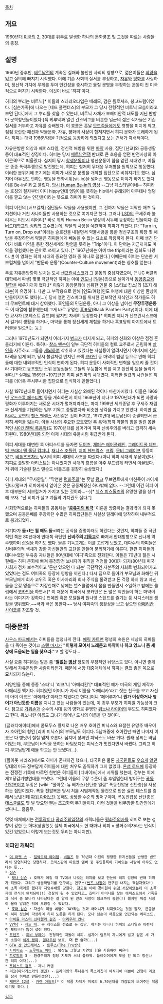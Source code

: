 [[목차]]

== 개요 ==
1960년대 [[미국]]의 2, 30대를 위주로 발생한 하나의 문화풍조 및 그것을 따르는 사람들의 총칭.

== 설명 ==
1960년 중후반, [[베트남전]]의 계속된 실패와 불안한 사회의 영향으로, 젊은이들은 [[희망]]을 잃고 실의에 빠지기 시작했다. 이에 기존 사회의 질서를 부정하고, [[자유]]와 [[평화]]를 사랑하며, 정신적 가치에 무게를 두며 인간성을 중시하고 물질 문명을 부정하는 운동이 전 미국적으로 퍼지기 시작한다. 이것이 바로 '히피'이다.

히피의 뿌리는 비트닉[* 이들의 스테레오타입은 베레모, 검은 폴로셔츠, 봉고드럼이었다. [심슨가족]에 나오는 [네드 플랜더스]의 부모가 그 당시 전형적인 비트닉 모습이라고 보면 된다.]에서 그 뿌리를 찾을 수 있는데, 비트닉 자체가 보헤미안적 태도를 지닌 반항아 문학청년들이었다.[잭 케루악과 앨런 긴스버그를 비롯한 일군의 젊은 작가들은 기존 질서를 거부하고 자유를 숭배했다. 이 흐름은 훗날 [[모드]]족들에게도 영향을 미치게 되고, 점점 요란한 패션과 약물문화, 자유, 평화의 사상이 합쳐지면서 히피 문화가 도래하게 된다. 히피는 대략 1966년경을 기점으로 등장하게 되었다고 보는 견해가 지배적이다.

자유분방한 의상과 헤어스타일, 정신적 해방을 위한 [[마약]] 사용, 집단 [난교]와 공동생활 등이 대표적인 상징이다. 히피는 당시 [[베트남전쟁]] 반대로 큰 호응을 얻던 반전사상의 아이콘격으로 떠올랐다. 심지어 당시 [[학생운동]]이나 청년운동이 힘을 얻던 시대였고, 이들은 종종 폭력투쟁으로 발전했는데, 히피는 철저히 무대응 무저항을 원칙으로 행동했다. 이러한 분위기에 초기에는 히피가 새로운 문명을 개척할 집단으로 비춰지기도 했다. 심지어 아무것도 안하는 행동을 연좌시위(sit-in)을 넘어선 행동으로 이야기 하기도 했다. 이를 Be-in이라고 불렀다. [http://youtu.be/wG-TD09MxRE 당시 Human Be-in의 영상] --그냥 페스티벌이네-- 히피라는 호칭의 철자부터 이미 hippy인데 엉덩이를 뜻하는 hip에서 유래되어 아무데나 엉덩이를 깔고 앉는 인간들이라는 뜻으로 히피가 된 것이다. 

히피 이전의 [서브컬쳐] 집단들도 약물을 사용했지만, 그 전까지 약물은 괴팍한 재즈 뮤지션이나 거친 사나이들만 사용하는 것으로 여겨지곤 했다. 그러나 [[LSD]]의 구세주라 불리우는 티모시 리어리[* 바로 위의 Human Be-in 영상의 서두에 등장하는 인물이다. [[하버드대학교]]의 [[심리학]] 교수였는데, 약물의 사용을 예찬하며 히피가 되었다.]가 "Turn in, Turn on, Drop out"이라는 슬로건을 내걸면서 약물사용을 통한 정신구조의 확장 및 해방을 주장하면서 약물은 히피들에게 빼놓을 수 없는 요소로 작용하게 된다. 이때 생긴 단어가 바로 마약을 통한 정신세계의 탐험을 뜻하는 "Trip"이다. 이 단어는 지금까지도 마약을 경험했다는 은어로 쓰이고 있다. [* 1967년에는 아예 the trip이라는 영화도 나왔다. [http://youtu.be/iwuTEV2G1HU #] 이 영화는 히피 시대의 중요한 영화 중 하나로 꼽힌다.] 이때문에 히피는 단순한 서브컬쳐를 넘어서 "반문화 운동"(Counter-Culture movement)라는 칭호를 얻는다.

주로 자유분방함이 넘치는 도시 [[샌프란시스코]]가 그 운동의 중심지였으며, [* UC 버클리 대학에서 파생] 몇몇 극단적인 히피는 아예 [[인도]]나 [일본](!)으로 날아가서 [[동양]][[종교]]와 [[철학]]을 배우기까지 했다.[* 이렇게 동양문화에 심취한 인물 중 [스티브 잡스]와 [조지 해리슨]이 유명하다. 다만 그 부작용으로 인해 [인도/여행|인도 여행에 대한 이상한 환상이 만들어지기도 했다](...)] 당시 앨런 긴스버그를 위시한 진보적인 지식인과 작가들도 히피 무브먼트에 대거 참여했다. 흑인들의 민권운동, 아니 그 이상을 넘어선 '''무장투쟁운동'''도 이 대열에 합류했는데 그게 바로 유명한 [[흑표당]](Black Panther Party)이다. 이에 대한 묘사가 [포레스트 검프]에 짧지만 자세히 등장한다.[* 히피인 제니가 샌프란시스코에서 길거리 생활을 하거나, 마약을 통해 정신세계 체험을 하거나 흑표당의 아지트에서 트러블을 일으키는 등.]

그러나 1970년도가 되면서 여러가지 [[병크]]가 터지게 되고, 히피의 신화와 이상은 점점 흔들리기에 이른다. 특히나 [[찰스 맨슨]]이 일부 극단적 히피들의 컬트 교주로서 군림하며 [[살인]]을 사주하고 그들을 [[세뇌]]하여 착취하고 있었다는 사실등이 알려지면서 이미지에 심한 타격을 입게 되고, 당시 불길처럼 번지던 크랙 [[코카인]] 등 마약의 범람 등으로 인해 히피들에 대한 내외부적인 인식이 변하게 된다. 히피 운동이 사회적인 변혁을 일으켜 줄 것이라 기대하고 동조했던 소위 운동권들도 그들의 무능함에 학를 떼고 완전히 등을 돌리게 된다.[* 실제로 1969년~1972년은 히피 살인마의 시대였다. 이러한 일련의 사건들은 히피를 더더욱 무시무시한 집단으로 인식하게 만들었다.]

사실 1970년대로 들어서면서 히피는 사실상 와해된 것이나 마찬가지였다. 이들은 1969년 [[우드스톡 페스티벌]] 등을 개최하면서 이제 1969년이 지나고 1970년대가 되면 사랑과 평화가 이루어지는 새로운 시대가 펼쳐지리라는, 마치 1999년 세계종말 후 구세주 재림과 신세계를 기원하는 일부 기독교 종말론자와 비슷한 생각을 가지고 있었다. 하지만 [[알타몬트 공연]]의 [[헬스 엔젤스]] 사건같은 것이 터지고, 1970년대 베트남전이 종결되면서 급격히 세력을 잃는다.
이들 사상의 주요한 모토였던 록 음악(특히 약물의 힘을 빌린 몽환적인 [[사이키델릭 록]]음악)도 1970년대를 넘어가며 히피 신비주의를 버리고 급격히 세속화된다. 1980년대쯤 되면 이제 시대의 유물처럼 취급받게 된다.

히피 세대를 대변한 록 아티스트를 들자면 [[도어즈]], [[제퍼슨 에어플레인]], [[그레이트풀 데드]], [[빅 브라더 앤 홀딩 컴퍼니]], [[재니스 조플린]], [[지미 헨드릭스]], [[크림]], [[모비 그레이프]] 등등이 있고, [[비틀즈]]조차도 당시의 히피 세대의 사조를 따랐다.(아니 히피 세대의 우상이었다. 히피로 출발한 아티스트는 아니었지만 시대의 흐름을 아주 부드럽게 타면서 이끌었다. 저 위에 기술된 찰스 맨슨도 비틀즈를 굉장히 숭상했다.)

히피 세대의 "무사안일", "막연한 [[평화주의]]"는 훗날 [[펑크]] 무브먼트에게 미친듯이 까이게 된다.(펑크가 히피에게서 얻어온 것은 공동체정신 하나밖에 없다. --그런데 이건 히피 이후 대부분의 서브컬쳐가 가지고 있는 것이라...--)[* [[섹스 피스톨즈]]의 유명한 말을 상기해 보자. "난 히피가 싫고 걔들의 가치관도 싫다."]

사회학적으로는 히피들의 공동체는 ''''[[공유지의 비극]]'''' 이론을 방증하는 결과밖에 되지 못했으며 공동분배를 주장하던 수많은 히피집단들은 사실상 딜레마에 당착하여 내부적으로 붕괴되었다.

거기다가 '''돌+I는 뭘 해도 돌+I'''라는 공식을 증명이라도 하겠다는 것인지, 히피들 중 극단적인 쪽은 80년대에 반대쪽 극단인 '''신비주의 [[기독교]]'''로 빠져서 반대방향으로 신나게 역주행하며 [[삽질]]을 하기도 했다. 물론 기독교계는 이를 고깝게 보았고, 대다수의 하피들은 신비주의적 색체가 강한 자신들만의 교단을 만들어 분리하기에 이른다. 한편 히피들의 대다수였던 부유층 자녀들은 80년대에 '여피'족으로 진화한다. 이들은 70년대 젊은 시절에는 히피 문화에 빠져 흥청망청 보내다가 취직을 걱정할 30대가 되자(80년대 미국 사회가 점차 보수적이고 '돈만 있으면 다 되는' 극단적인 자본주의 사회로 변화되어가고 있었다는 점도 여피족의 등장에 영향을 끼친다.) 다시 집으로 돌아가 부모님과 화해한 뒤 부모님에게 회사 고위직 혹은 이사자리와 회사 주식을 물려받고 돈 걱정 하지 않고 자신들을 온갖 명품으로 치장한채로 낮에는 핼스클럽에서 몸을 만들면서 소일하고 밤에는 클럽에서 [[코카인]]을 하면서[* 이 때문에 미국에서 코카인은 돈 많은 백인들이 하는 마약이라는 이미지가 강하다.] 연예인 혹은 모델들과 원나잇 스탠드를 즐기는 등 사치스러운 생활을 영위했다.~~극과 극은 통한다~~ 당시 여피족의 생활상을 보고 싶으면 [[아메리칸 사이코]]를 참조할 것.

== 대중문화 ==
[[사우스 파크]]에서는 히피들을 엄청나게 깐다. [[에릭 카트맨]] 평생의 숙원은 세상의 히피들을 다 죽이는 것이고 [[스탠 마시]]가 '''"이렇게 모여서 노래듣고 마약이나 하고 있느니 좀 세상에 도움되는 일을 찾으라."'''고 할 정도다...

사실 요즘 히피라는 말은 좀 ''''철없는 [[병신]]''''정도의 부정적인 뉘앙스도 있다. 아니면 좋게 말해서 자유분방한 사람이라든가. 때문에 서양 대중매체에서 히피는 결코 좋은 쪽으로 묘사되지 않는다.

서양인들 중에 종종 '스타'니 '리프'니 '아메리칸'[* 대표적인 예가 미국의 게임 제작자 아메리칸 맥기다. 히피였던 어머니가 자식 이름을 '아메리카'라고 짓는 친구를 보고 자신의 아이 이름은 '아메리칸'이라고 지었다고 한다.]이니 '페어루자'니 '''뭔가 이상하거나 영어가 아닌듯한 이름'''을 지니고 있는 사람들이 있는데, 이 경우 부모가 히피일 가능성이 크다.
참고로 [[가위손]]과 순수의 시대 등의 영화로 유명한 [[위노나 라이더]]의 부모도 히피였다고 한다. 위노나란 이름도 그녀가 태어난 도시의 이름을 딴 것이다. 

[글래디에이터]에서 콤모두스 황제로 나온 배우 호아킨 피닉스와 요절한 유망주 배우이자 호아킨의 형인 [리버 피닉스]의 부모님도 히피다. 5남매중에 호아킨만 빼면 나머지 이름은 다 병맛이 철철 넘쳐 흐른다. 심지어 성씨인 피닉스도 바꾼 거다. 원래 성씨는 바텀이었는데, 부모님이 바닥을 뜻하는 바텀보다는 피닉스가 멋있다면서 바꿨다. 그리고 히피 부모님답게 애들 학교는 안 보냈다(...).

[폴아웃 시리즈]에서도 히피가 존재하긴 했으나, 타국민은 물론 [[Vault|자국민들도]] [[로보브레인|우습게]] [[싱크탱크|알던]] 당대의 미국 정부답게 히피들에 대한 처우도 끔찍하기 그지 없었다. [[론섬 로드]]에 등장하는 전쟁전 기록에 따르면 한번은 히피들이 [디바이드]에서 시위를 했는데, 정부는 이에 제11장갑기병연대를 보냈다. 그런데 이들의 무장 수준이 좀 후덜덜한데 방어구는 [[폭동 진압복]]이고 무장은 [wiki: "폴아웃: 뉴 베가스/산탄총 일람" 폭동진압용 산탄총]을 사용하는 집단이였다. 폭동 진압복은 당시 처음 시범제작된 물건으로 반은 실전 테스트를 겸해서 보낸건데 [[파워 아머]]보단 못해도 상당한 수준의 방어구이며, 폭동진압용 산탄총은 [[데스클로]]도 몇 발 맞으면 뻗는 초고화력 무기들이다. 이런 것들을 비무장한 민간인에게 썼다니... 흠좀무.

몇몇 매체에서는 [[전투광]]이나 [[공리주의]]입장의 캐릭터들은 [[평화주의]]자를 히피로 보는 성향이 강한 듯 하다(상술했듯 실제 미국에서도 한 때마나 히피 = 평화주의자라는 인식이 있긴 있었으니 이렇게 보는것도 무리는 아니지만).

=== 히피인 캐릭터 ===
 * [[더 머펫 쇼]] - [[일렉트릭 메이헴]]. [[비틀즈]] 등 70년대 이전의 쟁쟁한 뮤지션들을 반영한 밴드라서 당연하다면 당연하다. 코믹스판에 따르면 멤버 중 주민등록이 되어있는 사람이 아무도 없다는 듯...
 * [[심슨]] 
  * [[모나 심슨]] : 호머가 어릴 때 TV에서 나오는 히피를 보고 한눈에 히피 성향에 반해 히피가 되었다. 그리고 생물학병기를 연구하는 연구소([[번즈 사장]]이 연구원 내지는 책임자였다!)에 소독 테러를 했다가 지명수배를 당한다. 참고로 이때 경비원이 [[위검 서장]]이었는데 이 소독제에 천식이 완치되어(!) 경찰이 될 수 있었다고… 호머가 어머니를 찾는 에피소드에서 가족들과 식사 중 모나가 나타났다는 걸 알게 된 번즈 사장이 탱크까지 동원(!) 했지만 위검 서장이 몰래 알려준 덕에 도망칠 수 있었다.
  * [[호머 심슨]] : 자신의 미들 네임이 JAY라는 것과 어머니가 히피였다는 것을 알자, 뜬금없이 히피 정신에 각성하여 히피 노릇을 하게 된다. 모나 심슨이 처음으로 언급되는 에피소드.
 * [[아이돌 마스터 신데렐라 걸즈]] - [[아리우라 칸나]]
 * [[∀건담]] - [[레드 대]]. 문 레이스를 선조로 둔 집단. 히피는 아니나 히피의 스타일과 이런저런 모티브가 많이 섞여 있다.
 * [[프렌즈]] - [[피비 부페이]]. 전형적인 떠돌이 히피. 심지어 램프의 지니에게 빌고 싶은 세 가지 소원이 [[세계 평화]], [[열대우림]] 보호, '''더 큰 슴가'''(...)
 * [[GTA 산 안드레아스]] - [[GTA 산 안드레아스/등장인물#s-17|트루스(The Truth)]]
 * [[사이퍼즈]] - [[드루이드 미아]] : 복장도 그렇고 자연의 힘을 사용하여 싸운다
 * [[트로피코]] 3 - 환경주의자 정당 지도자 써니 플라워. 플레이어에게 도움 안 되고 정신나간 히피 여자(...)
 * [[포레스트 검프]] - 제니 커렌
 * [[리코(마다가스카의 펭귄)]] - 프라이빗의 루나콘의 목소리칩이 이식되어 이쁜이 인형이 리코를 잠시 히피로 만들어놓은(...)
 * [[캐빈은 12살]] - [[카렌 아놀드]][* 이 작품 자체가 미국의 6,70년대를 가감없이 보여주는 작품이기도 하다.]
[[각주]]
